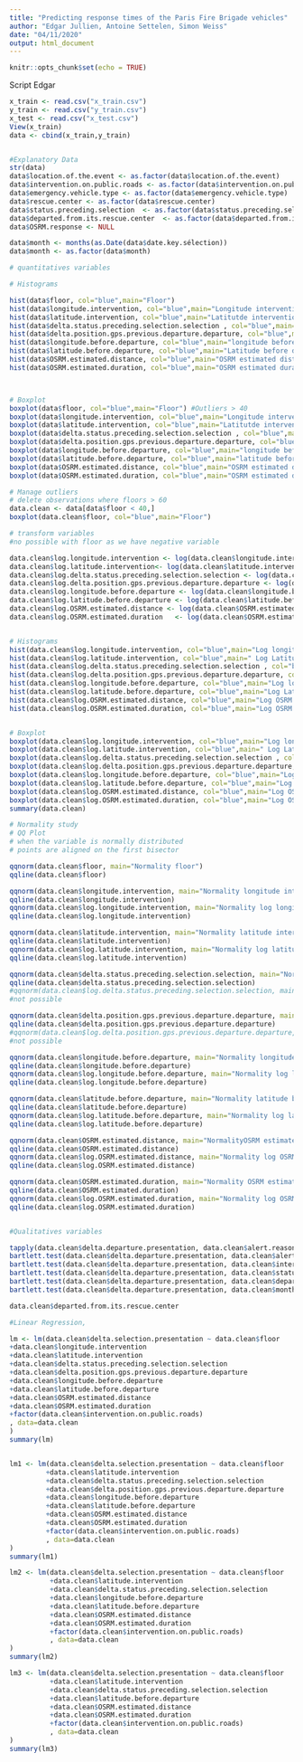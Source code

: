 ```yaml
---
title: "Predicting response times of the Paris Fire Brigade vehicles"
author: "Edgar Jullien, Antoine Settelen, Simon Weiss"
date: "04/11/2020"
output: html_document
---
```


```r
knitr::opts_chunk$set(echo = TRUE)
```

Script Edgar
```r
x_train <- read.csv("x_train.csv")
y_train <- read.csv("y_train.csv")
x_test <- read.csv("x_test.csv")
View(x_train)
data <- cbind(x_train,y_train)


#Explanatory Data
str(data)
data$location.of.the.event <- as.factor(data$location.of.the.event)
data$intervention.on.public.roads <- as.factor(data$intervention.on.public.roads )
data$emergency.vehicle.type <- as.factor(data$emergency.vehicle.type)
data$rescue.center <- as.factor(data$rescue.center)
data$status.preceding.selection  <- as.factor(data$status.preceding.selection)
data$departed.from.its.rescue.center  <- as.factor(data$departed.from.its.rescue.center)
data$OSRM.response <- NULL

data$month <- months(as.Date(data$date.key.sélection))
data$month <- as.factor(data$month)

# quantitatives variables

# Histograms

hist(data$floor, col="blue",main="Floor")
hist(data$longitude.intervention, col="blue",main="Longitude intervention")
hist(data$latitude.intervention, col="blue",main="Latitutde intervention")
hist(data$delta.status.preceding.selection.selection , col="blue",main="delta status preceding selection-selection")
hist(data$delta.position.gps.previous.departure.departure, col="blue",main="delta position gps previous departure-departure (int)")
hist(data$longitude.before.departure, col="blue",main="longitude before departure ")
hist(data$latitude.before.departure, col="blue",main="Latitude before departure ")
hist(data$OSRM.estimated.distance, col="blue",main="OSRM estimated distance")
hist(data$OSRM.estimated.duration, col="blue",main="OSRM estimated duration")



# Boxplot
boxplot(data$floor, col="blue",main="Floor") #Outliers > 40
boxplot(data$longitude.intervention, col="blue",main="Longitude intervention")
boxplot(data$latitude.intervention, col="blue",main="Latitutde intervention")
boxplot(data$delta.status.preceding.selection.selection , col="blue",main="delta status preceding selection-selection") #Pas beau
boxplot(data$delta.position.gps.previous.departure.departure, col="blue",main="delta position gps previous departure-departure (int)")
boxplot(data$longitude.before.departure, col="blue",main="longitude before departure ")
boxplot(data$latitude.before.departure, col="blue",main="latitude before departure ")
boxplot(data$OSRM.estimated.distance, col="blue",main="OSRM estimated distance")
boxplot(data$OSRM.estimated.duration, col="blue",main="OSRM estimated duration")

# Manage outliers
# delete observations where floors > 60
data.clean <- data[data$floor < 40,]
boxplot(data.clean$floor, col="blue",main="Floor")

# transform variables
#no possible with floor as we have negative variable

data.clean$log.longitude.intervention <- log(data.clean$longitude.intervention)
data.clean$log.latitude.intervention<- log(data.clean$latitude.intervention)
data.clean$log.delta.status.preceding.selection.selection <- log(data.clean$delta.status.preceding.selection.selection)
data.clean$log.delta.position.gps.previous.departure.departure <- log(data.clean$delta.position.gps.previous.departure.departure) 
data.clean$log.longitude.before.departure <- log(data.clean$longitude.before.departure)
data.clean$log.latitude.before.departure <- log(data.clean$latitude.before.departure)
data.clean$log.OSRM.estimated.distance <- log(data.clean$OSRM.estimated.distance)
data.clean$log.OSRM.estimated.duration   <- log(data.clean$OSRM.estimated.duration)


# Histograms
hist(data.clean$log.longitude.intervention, col="blue",main="Log longitude intervention")
hist(data.clean$log.latitude.intervention, col="blue",main=" Log Latitutde intervention")
hist(data.clean$log.delta.status.preceding.selection.selection , col="blue",main=" Log delta status preceding selection-selection")
hist(data.clean$log.delta.position.gps.previous.departure.departure, col="blue",main="Log delta position gps previous departure-departure (int)")
hist(data.clean$log.longitude.before.departure, col="blue",main="Log longitude before departure ")
hist(data.clean$log.latitude.before.departure, col="blue",main="Log Latitude before departure ")
hist(data.clean$log.OSRM.estimated.distance, col="blue",main="Log OSRM estimated distance")
hist(data.clean$log.OSRM.estimated.duration, col="blue",main="Log OSRM estimated duration")


# Boxplot
boxplot(data.clean$log.longitude.intervention, col="blue",main="Log longitude intervention")
boxplot(data.clean$log.latitude.intervention, col="blue",main=" Log Latitutde intervention")
boxplot(data.clean$log.delta.status.preceding.selection.selection , col="blue",main=" Log delta status preceding selection-selection")
boxplot(data.clean$log.delta.position.gps.previous.departure.departure, col="blue",main="Log delta position gps previous departure-departure (int)")
boxplot(data.clean$log.longitude.before.departure, col="blue",main="Log longitude before departure ")
boxplot(data.clean$log.latitude.before.departure, col="blue",main="Log Latitude before departure ")
boxplot(data.clean$log.OSRM.estimated.distance, col="blue",main="Log OSRM estimated distance")
boxplot(data.clean$log.OSRM.estimated.duration, col="blue",main="Log OSRM estimated duration")
summary(data.clean)

# Normality study
# QQ Plot
# when the variable is normally distributed
# points are aligned on the first bisector

qqnorm(data.clean$floor, main="Normality floor")
qqline(data.clean$floor)

qqnorm(data.clean$longitude.intervention, main="Normality longitude intervention")
qqline(data.clean$longitude.intervention)
qqnorm(data.clean$log.longitude.intervention, main="Normality log longitude intervention")
qqline(data.clean$log.longitude.intervention)

qqnorm(data.clean$latitude.intervention, main="Normality latitude intervention")
qqline(data.clean$latitude.intervention)
qqnorm(data.clean$log.latitude.intervention, main="Normality log latitude intervention")
qqline(data.clean$log.latitude.intervention)

qqnorm(data.clean$delta.status.preceding.selection.selection, main="Normality delta status preceding selection-selection")
qqline(data.clean$delta.status.preceding.selection.selection)
#qqnorm(data.clean$log.delta.status.preceding.selection.selection, main="Normality log delta status preceding selection-selectio")
#not possible

qqnorm(data.clean$delta.position.gps.previous.departure.departure, main="Normality delta status preceding selection-selection")
qqline(data.clean$delta.position.gps.previous.departure.departure)
#qqnorm(data.clean$log.delta.position.gps.previous.departure.departure, main="Normality log delta status preceding selection-selection")
#not possible

qqnorm(data.clean$longitude.before.departure, main="Normality longitude before departure")
qqline(data.clean$longitude.before.departure)
qqnorm(data.clean$log.longitude.before.departure, main="Normality log longitude before departure")
qqline(data.clean$log.longitude.before.departure)

qqnorm(data.clean$latitude.before.departure, main="Normality latitude before departure")
qqline(data.clean$latitude.before.departure)
qqnorm(data.clean$log.latitude.before.departure, main="Normality log latitude before departure")
qqline(data.clean$log.latitude.before.departure)

qqnorm(data.clean$OSRM.estimated.distance, main="NormalityOSRM estimated distance")
qqline(data.clean$OSRM.estimated.distance)
qqnorm(data.clean$log.OSRM.estimated.distance, main="Normality log OSRM estimated distance")
qqline(data.clean$log.OSRM.estimated.distance)

qqnorm(data.clean$OSRM.estimated.duration, main="Normality OSRM estimated duration")
qqline(data.clean$OSRM.estimated.duration)
qqnorm(data.clean$log.OSRM.estimated.duration, main="Normality log OSRM estimated duration")
qqline(data.clean$log.OSRM.estimated.duration)


#Qualitatives variables

tapply(data.clean$delta.departure.presentation, data.clean$alert.reason.category, summary)
bartlett.test(data.clean$delta.departure.presentation, data.clean$alert.reason.category)
bartlett.test(data.clean$delta.departure.presentation, data.clean$intervention.on.public.roads) #pvalue <0,05
bartlett.test(data.clean$delta.departure.presentation, data.clean$status.preceding.selection) #pvalue <0,05
bartlett.test(data.clean$delta.departure.presentation, data.clean$departed.from.its.rescue.center)#pvalue <0,05
bartlett.test(data.clean$delta.departure.presentation, data.clean$month)#pvalue <0,05

data.clean$departed.from.its.rescue.center

#Linear Regression,

lm <- lm(data.clean$delta.selection.presentation ~ data.clean$floor
+data.clean$longitude.intervention
+data.clean$latitude.intervention
+data.clean$delta.status.preceding.selection.selection
+data.clean$delta.position.gps.previous.departure.departure
+data.clean$longitude.before.departure
+data.clean$latitude.before.departure
+data.clean$OSRM.estimated.distance
+data.clean$OSRM.estimated.duration
+factor(data.clean$intervention.on.public.roads)
, data=data.clean
)
summary(lm)


lm1 <- lm(data.clean$delta.selection.presentation ~ data.clean$floor
         +data.clean$latitude.intervention
         +data.clean$delta.status.preceding.selection.selection
         +data.clean$delta.position.gps.previous.departure.departure
         +data.clean$longitude.before.departure
         +data.clean$latitude.before.departure
         +data.clean$OSRM.estimated.distance
         +data.clean$OSRM.estimated.duration
         +factor(data.clean$intervention.on.public.roads)
         , data=data.clean
)
summary(lm1)

lm2 <- lm(data.clean$delta.selection.presentation ~ data.clean$floor
          +data.clean$latitude.intervention
          +data.clean$delta.status.preceding.selection.selection
          +data.clean$longitude.before.departure
          +data.clean$latitude.before.departure
          +data.clean$OSRM.estimated.distance
          +data.clean$OSRM.estimated.duration
          +factor(data.clean$intervention.on.public.roads)
          , data=data.clean
)
summary(lm2)

lm3 <- lm(data.clean$delta.selection.presentation ~ data.clean$floor
          +data.clean$latitude.intervention
          +data.clean$delta.status.preceding.selection.selection
          +data.clean$latitude.before.departure
          +data.clean$OSRM.estimated.distance
          +data.clean$OSRM.estimated.duration
          +factor(data.clean$intervention.on.public.roads)
          , data=data.clean
)
summary(lm3)

```

